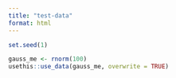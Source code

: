 ```yaml
---
title: "test-data"
format: html
---
```



```r
set.seed(1)

gauss_me <- rnorm(100)
usethis::use_data(gauss_me, overwrite = TRUE)
```

